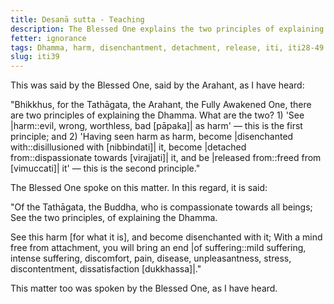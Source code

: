 ```yaml
---
title: Desanā sutta - Teaching
description: The Blessed One explains the two principles of explaining the Dhamma - 1) 'See harm as harm' and 2) 'Having seen harm as harm, become disenchanted with it, become detached from it, and be released from it.'
fetter: ignorance
tags: Dhamma, harm, disenchantment, detachment, release, iti, iti28-49
slug: iti39
---
```


This was said by the Blessed One, said by the Arahant, as I have heard:

"Bhikkhus, for the Tathāgata, the Arahant, the Fully Awakened One, there are two principles of explaining the Dhamma. What are the two? 1) 'See |harm::evil, wrong, worthless, bad [pāpaka]| as harm' — this is the first principle; and 2) 'Having seen harm as harm, become \|disenchanted with::disillusioned with [nibbindati]| it, become \|detached from::dispassionate towards [virajjati]| it, and be \|released from::freed from [vimuccati]| it' — this is the second principle."

The Blessed One spoke on this matter. In this regard, it is said:

"Of the Tathāgata, the Buddha,
who is compassionate towards all beings;
See the two principles,
of explaining the Dhamma.

See this harm [for what it is],
and become disenchanted with it;
With a mind free from attachment,
you will bring an end \|of suffering::mild suffering, intense suffering, discomfort, pain, disease, unpleasantness, stress, discontentment, dissatisfaction [dukkhassa]|."

This matter too was spoken by the Blessed One, as I have heard.
